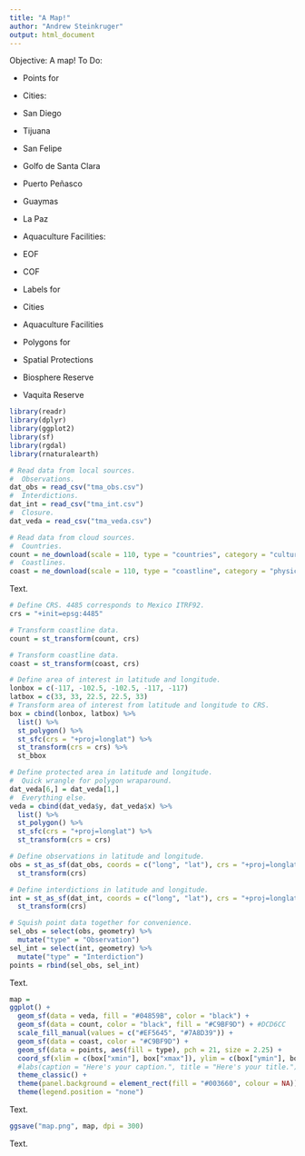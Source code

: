 ```yaml
---
title: "A Map!"
author: "Andrew Steinkruger"
output: html_document
---
```


Objective: A map!
To Do:

- Points for
+ Cities:
+  San Diego
+  Tijuana
+  San Felipe
+  Golfo de Santa Clara
+  Puerto Peñasco
+  Guaymas
+  La Paz
+ Aquaculture Facilities:
+  EOF
+  COF

- Labels for
 + Cities
 + Aquaculture Facilities
 
- Polygons for
 + Spatial Protections
 +  Biosphere Reserve
 +  Vaquita Reserve
 
```r

library(readr)
library(dplyr)
library(ggplot2)
library(sf)
library(rgdal)
library(rnaturalearth)

```


```r

# Read data from local sources.
#  Observations.
dat_obs = read_csv("tma_obs.csv")
#  Interdictions.
dat_int = read_csv("tma_int.csv")
#  Closure.
dat_veda = read_csv("tma_veda.csv")

# Read data from cloud sources.
#  Countries.
count = ne_download(scale = 110, type = "countries", category = "cultural", returnclass = "sf")
#  Coastlines.
coast = ne_download(scale = 110, type = "coastline", category = "physical", returnclass = "sf")

```

Text.

```r

# Define CRS. 4485 corresponds to Mexico ITRF92.
crs = "+init=epsg:4485"

# Transform coastline data.
count = st_transform(count, crs)

# Transform coastline data.
coast = st_transform(coast, crs)

# Define area of interest in latitude and longitude.
lonbox = c(-117, -102.5, -102.5, -117, -117)
latbox = c(33, 33, 22.5, 22.5, 33)
# Transform area of interest from latitude and longitude to CRS.
box = cbind(lonbox, latbox) %>% 
  list() %>% 
  st_polygon() %>% 
  st_sfc(crs = "+proj=longlat") %>% 
  st_transform(crs = crs) %>% 
  st_bbox

# Define protected area in latitude and longitude.
#  Quick wrangle for polygon wraparound.
dat_veda[6,] = dat_veda[1,]
#  Everything else.
veda = cbind(dat_veda$y, dat_veda$x) %>% 
  list() %>% 
  st_polygon() %>% 
  st_sfc(crs = "+proj=longlat") %>% 
  st_transform(crs = crs)

# Define observations in latitude and longitude.
obs = st_as_sf(dat_obs, coords = c("long", "lat"), crs = "+proj=longlat") %>% 
  st_transform(crs)

# Define interdictions in latitude and longitude.
int = st_as_sf(dat_int, coords = c("long", "lat"), crs = "+proj=longlat") %>% 
  st_transform(crs)

# Squish point data together for convenience.
sel_obs = select(obs, geometry) %>% 
  mutate("type" = "Observation")
sel_int = select(int, geometry) %>% 
  mutate("type" = "Interdiction")
points = rbind(sel_obs, sel_int)

```

Text.

```r

map = 
ggplot() + 
  geom_sf(data = veda, fill = "#04859B", color = "black") +
  geom_sf(data = count, color = "black", fill = "#C9BF9D") + #DCD6CC
  scale_fill_manual(values = c("#EF5645", "#7A8D39")) +
  geom_sf(data = coast, color = "#C9BF9D") +
  geom_sf(data = points, aes(fill = type), pch = 21, size = 2.25) +
  coord_sf(xlim = c(box["xmin"], box["xmax"]), ylim = c(box["ymin"], box["ymax"]), datum = NA) +
  #labs(caption = "Here's your caption.", title = "Here's your title.") +
  theme_classic() +
  theme(panel.background = element_rect(fill = "#003660", colour = NA)) +
  theme(legend.position = "none")

```

Text.

```r

ggsave("map.png", map, dpi = 300)

```

Text.